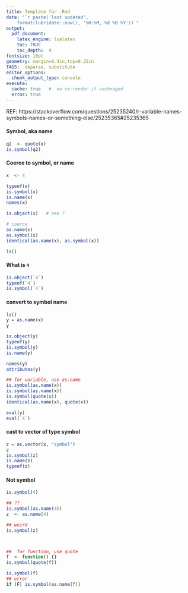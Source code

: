 ```yaml
--- 
title: Template for .Rmd 
date: "`r paste('last updated', 
    format(lubridate::now(), '%H:%M, %d %B %Y'))`"
output: 
  pdf_document: 
    latex_engine: lualatex
    toc: TRUE 
    toc_depth:  4 
fontsize: 10pt 
geometry: margin=0.4in,top=0.25in 
TAGS:  deparse, substitute
editor_options: 
  chunk_output_type: console
execute: 
  cache: true   #  no re-render if unchnaged
  error: true
---
```


REF: https://stackoverflow.com/questions/25235240/r-variable-names-symbols-names-or-something-else/25235365#25235365


####    Symbol, aka name
```r
q2  <- quote(x)
is.symbol(q2)
```

#### Coerce to symbol, or name
```r
x  <- 4

typeof(x)
is.symbol(x)
is.name(x)
names(x)

is.object(x)   # see ?

# coerce
as.name(x)
as.symbol(x)
identical(as.name(x), as.symbol(x))

ls()
```

#### What is `4`
```r
is.object(`4`)
typeof(`4`)
is.symbol(`4`)
```

#### convert to symbol name
```r
ls()
y = as.name(x)
y

is.object(y)
typeof(y)
is.symbol(y)
is.name(y)

names(y)
attributes(y)
```

```r

## for variable, use as.name
is.symbol(as.name(x))
is.symbol(as.name(x))
is.symbol(quote(x))
identical(as.name(x), quote(x))

eval(y)
eval(`4`)
```



####    cast to vector of type symbol
```r
z = as.vector(x, "symbol")
z
is.symbol(z)
is.name(z)
typeof(z)
```

####    Not symbol
```r
is.symbol(4)

## ??
is.symbol(as.name(4))
z  <- as.name(4)

## weird
is.symbol(z)



##  for function, use quote
f  <- function() {}
is.symbol(quote(f))

is.symbol(f)
## error
if (F) is.symbol(as.name(f))
```



